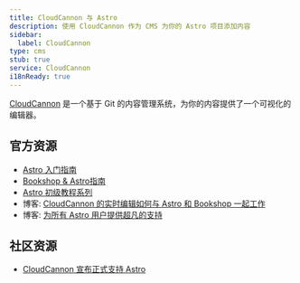 ```yaml
---
title: CloudCannon 与 Astro
description: 使用 CloudCannon 作为 CMS 为你的 Astro 项目添加内容
sidebar:
  label: CloudCannon
type: cms
stub: true
service: CloudCannon
i18nReady: true
---
```


[CloudCannon](https://cloudcannon.com) 是一个基于 Git 的内容管理系统，为你的内容提供了一个可视化的编辑器。

## 官方资源

- [Astro 入门指南](https://cloudcannon.com/documentation/guides/astro-starter-guide/)
- [Bookshop & Astro指南](https://cloudcannon.com/documentation/guides/bookshop-astro-guide/)
- [Astro 初级教程系列](https://cloudcannon.com/tutorials/astro-beginners-tutorial-series/)
- 博客: [CloudCannon 的实时编辑如何与 Astro 和 Bookshop 一起工作](https://cloudcannon.com/blog/how-cloudcannons-live-editing-works-with-astro-and-bookshop/)
- 博客: [为所有 Astro 用户提供超凡的支持](https://cloudcannon.com/blog/out-of-this-world-support-for-all-astro-users/)

## 社区资源

- [CloudCannon 宣布正式支持 Astro](https://astro.build/blog/astro-cloudcannon-support/)

<Grid>
  <Card title="Sendit" href="https://astro.build/themes/details/sendit/" thumbnail="sendit.png"/>
</Grid>
